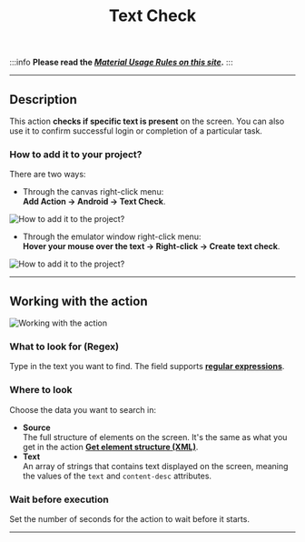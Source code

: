 ﻿---
sidebar_position: 7
title: Text Check
description: Checking for text on the screen.
---

:::info **Please read the [*Material Usage Rules on this site*](../../Disclaimer).**
:::
_______________________________________________
## Description
This action **checks if specific text is present** on the screen. You can also use it to confirm successful login or completion of a particular task.

### How to add it to your project?
There are two ways:

- Through the canvas right-click menu:  
**Add Action → Android → Text Check**.

![How to add it to the project?](../assets/Text_Checker/Text_Checker_pic1.png)

- Through the emulator window right-click menu:  
**Hover your mouse over the text → Right-click → Create text check**.

![How to add it to the project?](../assets/Text_Checker/Text_Checker_pic2.png)
_______________________________________________
## Working with the action
![Working with the action](../assets/Text_Checker/Text_Checker_pic3.png)

### What to look for (Regex)
Type in the text you want to find. The field supports [**regular expressions**](../../Tools/RegEx_Tester).

### Where to look
Choose the data you want to search in:
- **Source**  
The full structure of elements on the screen. It's the same as what you get in the action [**Get element structure (XML)**](./Utilities#получить-структуру-элементов-xml).
- **Text**  
An array of strings that contains text displayed on the screen, meaning the values of the `text` and `content-desc` attributes.

### Wait before execution
Set the number of seconds for the action to wait before it starts.
_______________________________________________